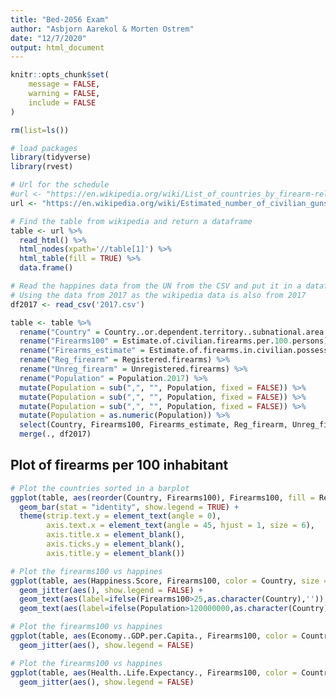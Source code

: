 ```yaml
---
title: "Bed-2056 Exam"
author: "Asbjorn Aarekol & Morten Ostrem"
date: "12/7/2020"
output: html_document
---
```


```r
knitr::opts_chunk$set(
	message = FALSE,
	warning = FALSE,
	include = FALSE
)
```

```r
rm(list=ls())

# load packages
library(tidyverse)
library(rvest)

# Url for the schedule
#url <- "https://en.wikipedia.org/wiki/List_of_countries_by_firearm-related_death_rate"
url <- "https://en.wikipedia.org/wiki/Estimated_number_of_civilian_guns_per_capita_by_country"

# Find the table from wikipedia and return a dataframe
table <- url %>%
  read_html() %>%
  html_nodes(xpath='//table[1]') %>% 
  html_table(fill = TRUE) %>% 
  data.frame()

# Read the happines data from the UN from the CSV and put it in a dataframe
# Using the data from 2017 as the wikipedia data is also from 2017
df2017 <- read_csv('2017.csv')

table <- table %>% 
  rename("Country" = Country..or.dependent.territory..subnational.area..etc..) %>% 
  rename("Firearms100" = Estimate.of.civilian.firearms.per.100.persons) %>% 
  rename("Firearms_estimate" = Estimate.of.firearms.in.civilian.possession) %>% 
  rename("Reg_firearm" = Registered.firearms) %>% 
  rename("Unreg_firearm" = Unregistered.firearms) %>% 
  rename("Population" = Population.2017) %>% 
  mutate(Population = sub(",", "", Population, fixed = FALSE)) %>% 
  mutate(Population = sub(",", "", Population, fixed = FALSE)) %>%
  mutate(Population = sub(",", "", Population, fixed = FALSE)) %>% 
  mutate(Population = as.numeric(Population)) %>% 
  select(Country, Firearms100, Firearms_estimate, Reg_firearm, Unreg_firearm, Population, Region, Var.1) %>% 
  merge(., df2017)

```

## Plot of firearms per 100 inhabitant

```r

# Plot the countries sorted in a barplot
ggplot(table, aes(reorder(Country, Firearms100), Firearms100, fill = Region)) +
  geom_bar(stat = "identity", show.legend = TRUE) +
  theme(strip.text.y = element_text(angle = 0),
        axis.text.x = element_text(angle = 45, hjust = 1, size = 6),
        axis.title.x = element_blank(),
        axis.ticks.y = element_blank(),
        axis.title.y = element_blank())
```

```r

# Plot the firearms100 vs happines
ggplot(table, aes(Happiness.Score, Firearms100, color = Country, size = Population)) +
  geom_jitter(aes(), show.legend = FALSE) +
  geom_text(aes(label=ifelse(Firearms100>25,as.character(Country),'')), hjust=1,vjust=0, show.legend = FALSE) +
  geom_text(aes(label=ifelse(Population>120000000,as.character(Country),'')), hjust=1,vjust=0, show.legend = FALSE)


```

```r

# Plot the firearms100 vs happines
ggplot(table, aes(Economy..GDP.per.Capita., Firearms100, color = Country, size = Population)) +
  geom_jitter(aes(), show.legend = FALSE)


```


```r

# Plot the firearms100 vs happines
ggplot(table, aes(Health..Life.Expectancy., Firearms100, color = Country, size = Population)) +
  geom_jitter(aes(), show.legend = FALSE)


```




